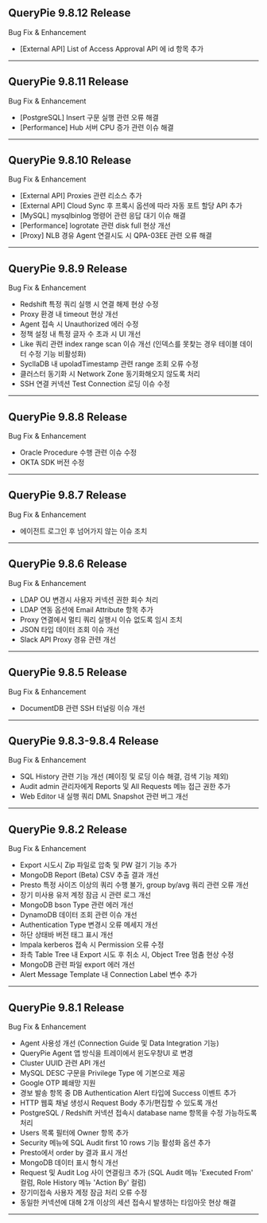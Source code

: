 ## QueryPie 9.8.12 Release
Bug Fix & Enhancement

* [External API] List of Access Approval API 에 id 항목 추가

---

## QueryPie 9.8.11 Release
Bug Fix & Enhancement

* [PostgreSQL] Insert 구문 실행 관련 오류 해결
* [Performance] Hub 서버 CPU 증가 관련 이슈 해결

---

## QueryPie 9.8.10 Release
Bug Fix & Enhancement

* [External API] Proxies 관련 리소스 추가
* [External API] Cloud Sync 후 프록시 옵션에 따라 자동 포트 할당 API 추가
* [MySQL] mysqlbinlog 명령어 관련 응답 대기 이슈 해결
* [Performance] logrotate 관련 disk full 현상 개선
* [Proxy] NLB 경유 Agent 연결시도 시 QPA-03EE 관련 오류 해결

---

## QueryPie 9.8.9 Release
Bug Fix & Enhancement

* Redshift 특정 쿼리 실행 시 연결 해제 현상 수정
* Proxy 환경 내 timeout 현상 개선
* Agent 접속 시 Unauthorized 에러 수정
* 정책 설정 내 특정 글자 수 초과 시 UI 개선
* Like 쿼리 관련 index range scan 이슈 개선 (인덱스를 못찾는 경우 테이블 데이터 수정 기능 비활성화)
* SycllaDB 내 upoladTimestamp 관련 range 조회 오류 수정
* 클러스터 동기화 시 Network Zone 동기화해오지 않도록 처리
* SSH 연결 커넥션 Test Connection 로딩 이슈 수정

---

## QueryPie 9.8.8 Release
Bug Fix & Enhancement

* Oracle Procedure 수행 관련 이슈 수정
* OKTA SDK 버전 수정

---

## QueryPie 9.8.7 Release
Bug Fix & Enhancement

* 에이전트 로그인 후 넘어가지 않는 이슈 조치

---

## QueryPie 9.8.6 Release
Bug Fix & Enhancement

* LDAP OU 변경시 사용자 커넥션 권한 회수 처리
* LDAP 연동 옵션에 Email Attribute 항목 추가
* Proxy 연결에서 멀티 쿼리 실행시 이슈 없도록 임시 조치
* JSON 타입 데이터 조회 이슈 개선
* Slack API Proxy 경유 관련 개선

---

## QueryPie 9.8.5 Release
Bug Fix & Enhancement

* DocumentDB 관련 SSH 터널링 이슈 개선

---

## QueryPie 9.8.3-9.8.4 Release
Bug Fix & Enhancement

* SQL History 관련 기능 개선 (페이징 및 로딩 이슈 해결, 검색 기능 제외)
* Audit admin 관리자에게 Reports 및 All Requests 메뉴 접근 권한 추가
* Web Editor 내 실행 쿼리 DML Snapshot 관련 버그 개선

---

## QueryPie 9.8.2 Release
Bug Fix & Enhancement

* Export 시도시 Zip 파일로 압축 및 PW 걸기 기능 추가
* MongoDB Report (Beta) CSV 추출 결과 개선
* Presto 특정 사이즈 이상의 쿼리 수행 불가, group by/avg 쿼리 관련 오류 개선
* 장기 미사용 유저 계정 잠금 시 관련 로그 개선
* MongoDB bson Type 관련 에러 개선
* DynamoDB 데이터 조회 관련 이슈 개선
* Authentication Type 변경시 오류 메세지 개선
* 하단 상태바 버전 태그 표시 개선
* Impala kerberos 접속 시 Permission 오류 수정
* 좌측 Table Tree 내 Export 시도 후 취소 시, Object Tree 멈춤 현상 수정
* MongoDB 관련 파일 export 에러 개선
* Alert Message Template 내 Connection Label 변수 추가

---

## QueryPie 9.8.1 Release
Bug Fix & Enhancement

* Agent 사용성 개선 (Connection Guide 및 Data Integration 기능)
* QueryPie Agent 앱 방식을 트레이에서 윈도우창UI 로 변경
* Cluster UUID 관련 API 개선
* MySQL DESC 구문을 Privilege Type 에 기본으로 제공
* Google OTP 폐쇄망 지원
* 경보 발송 항목 중 DB Authentication Alert 타입에 Success 이벤트 추가
* HTTP 웹훅 채널 생성시 Request Body 추가/편집할 수 있도록 개선
* PostgreSQL / Redshift 커넥션 접속시 database name 항목을 수정 가능하도록 처리
* Users 목록 필터에 Owner 항목 추가
* Security 메뉴에 SQL Audit first 10 rows 기능 활성화 옵션 추가
* Presto에서 order by 결과 표시 개선
* MongoDB 데이터 표시 형식 개선
* Request 및 Audit Log 사이 연결링크 추가 (SQL Audit 메뉴 'Executed From' 컬럼, Role History 메뉴 'Action By' 컬럼)
* 장기미접속 사용자 계정 잠금 처리 오류 수정
* 동일한 커넥션에 대해 2개 이상의 세션 접속시 발생하는 타임아웃 현상 해결

---
